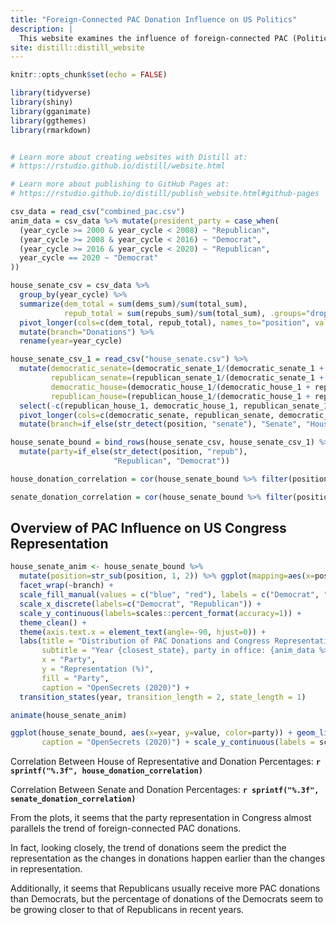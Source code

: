 ```yaml
---
title: "Foreign-Connected PAC Donation Influence on US Politics"
description: |
  This website examines the influence of foreign-connected PAC (Political Action Comittee) donations on US politics and elections.
site: distill::distill_website
---
```


```r
knitr::opts_chunk$set(echo = FALSE)

library(tidyverse)
library(shiny)
library(gganimate)
library(ggthemes)
library(rmarkdown)


# Learn more about creating websites with Distill at:
# https://rstudio.github.io/distill/website.html

# Learn more about publishing to GitHub Pages at:
# https://rstudio.github.io/distill/publish_website.html#github-pages

csv_data = read_csv("combined_pac.csv")
anim_data = csv_data %>% mutate(president_party = case_when(
  (year_cycle >= 2000 & year_cycle < 2008) ~ "Republican",
  (year_cycle >= 2008 & year_cycle < 2016) ~ "Democrat",
  (year_cycle >= 2016 & year_cycle < 2020) ~ "Republican",
  year_cycle == 2020 ~ "Democrat"
))

house_senate_csv = csv_data %>%
  group_by(year_cycle) %>%
  summarize(dem_total = sum(dems_sum)/sum(total_sum),
            repub_total = sum(repubs_sum)/sum(total_sum), .groups="drop") %>% 
  pivot_longer(cols=c(dem_total, repub_total), names_to="position", values_to="value") %>% 
  mutate(branch="Donations") %>% 
  rename(year=year_cycle)

house_senate_csv_1 = read_csv("house_senate.csv") %>%
  mutate(democratic_senate=(democratic_senate_1/(democratic_senate_1 + republican_senate_1)),
         republican_senate=(republican_senate_1/(democratic_senate_1 + republican_senate_1)),
         democratic_house=(democratic_house_1/(democratic_house_1 + republican_house_1)),
         republican_house=(republican_house_1/(democratic_house_1 + republican_house_1))) %>% 
  select(-c(republican_house_1, democratic_house_1, republican_senate_1, democratic_senate_1)) %>% 
  pivot_longer(cols=c(democratic_senate, republican_senate, democratic_house, republican_house), names_to="position", values_to="value") %>% 
  mutate(branch=if_else(str_detect(position, "senate"), "Senate", "House"))

house_senate_bound = bind_rows(house_senate_csv, house_senate_csv_1) %>% 
  mutate(party=if_else(str_detect(position, "repub"),
                       "Republican", "Democrat")) 

house_donation_correlation = cor(house_senate_bound %>% filter(position == "repub_total") %>% pull(value), house_senate_bound %>% filter(position == "republican_house") %>% pull(value))

senate_donation_correlation = cor(house_senate_bound %>% filter(position == "repub_total") %>% pull(value), house_senate_bound %>% filter(position == "republican_senate") %>% pull(value))

```

## Overview of PAC Influence on US Congress Representation
```r

house_senate_anim <- house_senate_bound %>% 
  mutate(position=str_sub(position, 1, 2)) %>% ggplot(mapping=aes(x=position, y=value, fill=party)) + geom_col(position="dodge") +
  facet_wrap(~branch) +
  scale_fill_manual(values = c("blue", "red"), labels = c("Democrat", "Republican")) +
  scale_x_discrete(labels=c("Democrat", "Republican")) + 
  scale_y_continuous(labels=scales::percent_format(accuracy=1)) +
  theme_clean() +
  theme(axis.text.x = element_text(angle=-90, hjust=0)) +
  labs(title = "Distribution of PAC Donations and Congress Representation",
       subtitle = "Year {closest_state}, party in office: {anim_data %>% filter(year_cycle == closest_state) %>% slice(1) %>% pull(president_party)}",
       x = "Party",
       y = "Representation (%)",
       fill = "Party",
       caption = "OpenSecrets (2020)") + 
  transition_states(year, transition_length = 2, state_length = 1)

animate(house_senate_anim)
```

```r
ggplot(house_senate_bound, aes(x=year, y=value, color=party)) + geom_line(aes(linetype=branch)) + facet_wrap(~party) + theme_clean() + theme(axis.text.x = element_text(angle=-60, hjust=0)) + labs(title = "PAC Donations and Congress Representation Over Time", subtitle = "Trend of Donation seems to determine representation in congress", x = "Year", y = "Representation (%)", color = "Party", linetype = "Lines",
       caption = "OpenSecrets (2020)") + scale_y_continuous(labels = scales::percent_format(accuracy=1)) + scale_color_manual(values = c("blue", "red"))
```

Correlation Between House of Representative and Donation Percentages:
**`r sprintf("%.3f", house_donation_correlation)`**

Correlation Between Senate and Donation Percentages:
**`r sprintf("%.3f", senate_donation_correlation)`**

From the plots, it seems that the party representation in Congress almost parallels the trend of foreign-connected PAC donations.

In fact, looking closely, the trend of donations seem the predict the representation as the changes in donations happen earlier than the changes in representation.

Additionally, it seems that Republicans usually receive more PAC donations than Democrats, but the percentage of donations of the Democrats seem to be growing closer to that of Republicans in recent years.






